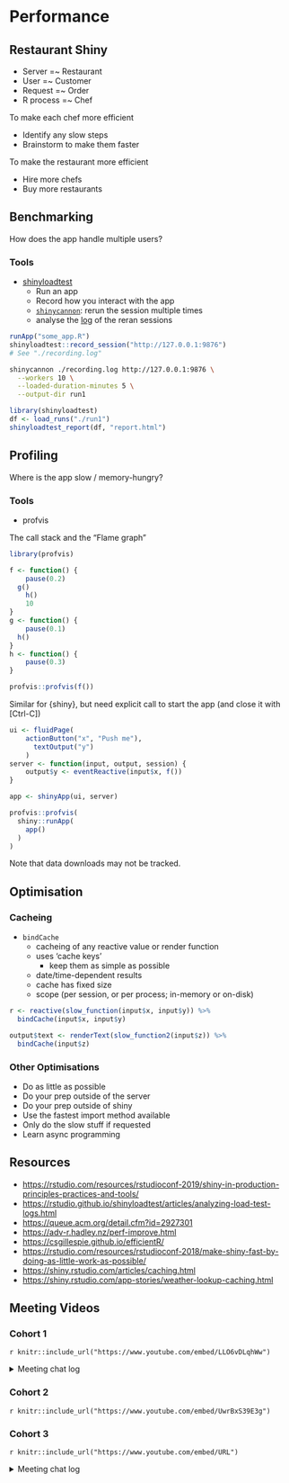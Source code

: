 # Performance

## Restaurant Shiny

- Server =~ Restaurant
- User =~ Customer
- Request =~ Order
- R process =~ Chef

To make each chef more efficient

- Identify any slow steps
- Brainstorm to make them faster

To make the restaurant more efficient

- Hire more chefs
- Buy more restaurants

## Benchmarking

How does the app handle multiple users?

### Tools

- [shinyloadtest](https://rstudio.github.io/shinyloadtest/)
  - Run an app
  - Record how you interact with the app
  - [`shinycannon`](https://rstudio.github.io/shinyloadtest/#shinycannon): rerun the session
    multiple times
  - analyse the
    [log](https://rstudio.github.io/shinyloadtest/articles/analyzing-load-test-logs.html)
    of the reran sessions

```r
runApp("some_app.R")
shinyloadtest::record_session("http://127.0.0.1:9876")
# See "./recording.log"
```

```bash
shinycannon ./recording.log http://127.0.0.1:9876 \
  --workers 10 \
  --loaded-duration-minutes 5 \
  --output-dir run1
```

```r
library(shinyloadtest)
df <- load_runs("./run1")
shinyloadtest_report(df, "report.html")
```

## Profiling

Where is the app slow / memory-hungry?

### Tools

- profvis

The call stack and the "Flame graph"

```r
library(profvis)

f <- function() {
    pause(0.2)
  g()
    h()
    10
}
g <- function() {
    pause(0.1)
  h()
}
h <- function() {
    pause(0.3)
}

profvis::profvis(f())
```

Similar for {shiny}, but need explicit call to start the app (and close it with [Ctrl-C])

```r
ui <- fluidPage(
    actionButton("x", "Push me"),
      textOutput("y")
    )
server <- function(input, output, session) {
    output$y <- eventReactive(input$x, f())
}

app <- shinyApp(ui, server)
```

```r
profvis::profvis(
  shiny::runApp(
    app()
  )
)
```

Note that data downloads may not be tracked.

## Optimisation

### Cacheing

- `bindCache`
  - cacheing of any reactive value or render function
  - uses 'cache keys'
    - keep them as simple as possible
  - date/time-dependent results
  - cache has fixed size
  - scope (per session, or per process; in-memory or on-disk)

```r
r <- reactive(slow_function(input$x, input$y)) %>%
  bindCache(input$x, input$y)

output$text <- renderText(slow_function2(input$z)) %>%
  bindCache(input$z)
```

### Other Optimisations

- Do as little as possible
- Do your prep outside of the server
- Do your prep outside of shiny
- Use the fastest import method available
- Only do the slow stuff if requested
- Learn async programming

## Resources

- [https://rstudio.com/resources/rstudioconf-2019/shiny-in-production-principles-practices-and-tools/]()
- [https://rstudio.github.io/shinyloadtest/articles/analyzing-load-test-logs.html]()
- [https://queue.acm.org/detail.cfm?id=2927301]()
- [https://adv-r.hadley.nz/perf-improve.html]()
- [https://csgillespie.github.io/efficientR/]()
- [https://rstudio.com/resources/rstudioconf-2018/make-shiny-fast-by-doing-as-little-work-as-possible/]()
- [https://shiny.rstudio.com/articles/caching.html]()
- [https://shiny.rstudio.com/app-stories/weather-lookup-caching.html]()


## Meeting Videos

### Cohort 1

`r knitr::include_url("https://www.youtube.com/embed/LLO6vDLqhWw")`

<details>
  <summary> Meeting chat log </summary>
  
```
00:07:09	Russ Hyde:	Hi
00:45:54	Robert Overman:	Are we having a session on shiny server?
01:01:58	docksbox@pm.me:	Thanks!
01:04:51	docksbox@pm.me:	Yes, sure
```
</details>

### Cohort 2

`r knitr::include_url("https://www.youtube.com/embed/UwrBxS39E3g")`

### Cohort 3

`r knitr::include_url("https://www.youtube.com/embed/URL")`

<details>
  <summary>Meeting chat log</summary>
```
LOG
```
</details>
